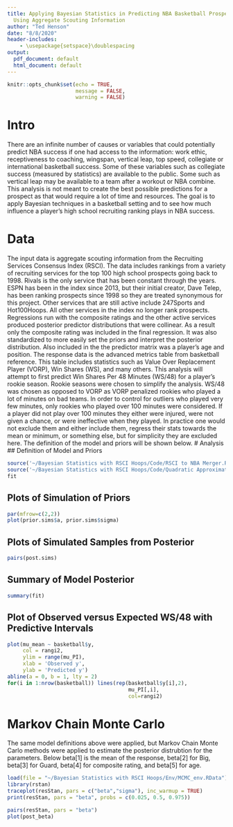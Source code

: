 ```yaml
---
title: Applying Bayesian Statistics in Predicting NBA Basketball Prospect Outcomes
  Using Aggregate Scouting Information
author: "Ted Henson"
date: "8/8/2020"
header-includes:
    - \usepackage{setspace}\doublespacing
output:
  pdf_document: default
  html_document: default
---
```


```r
knitr::opts_chunk$set(echo = TRUE,
                      message = FALSE,
                      warning = FALSE)
```

# Intro
  There are an infinite number of causes or variables that could potentially predict NBA success if one had access to the information: work ethic, receptiveness to coaching, wingspan, vertical leap, top speed, collegiate or international basketball success. Some of these variables such as collegiate success (measured by statistics) are available to the public. Some such as vertical leap may be available to a team after a workout or NBA combine. This analysis is not meant to create the best possible predictions for a prospect as that would require a lot of time and resources. The goal is to apply Bayesian techniques in a basketball setting and to see how much influence a player's high school recruiting ranking plays in NBA success.

# Data
  The input data is aggregate scouting information from the Recruiting Services Consensus Index (RSCI). The data includes rankings from a variety of recruiting services for the top 100 high school prospects going back to 1998. Rivals is the only service that has been constant through the years. ESPN has been in the index since 2013, but their initial creator, Dave Telep, has been ranking prospects since 1998 so they are treated synonymous for this project. Other services that are still active include 247Sports and Hot100Hoops. All other services in the index no longer rank prospects. Regressions run with the composite ratings and the other active services produced posterior predictor distributions that were collinear. As a result only the composite rating was included in the final regression. It was also standardized to more easily set the priors and interpret the posterior distribution. Also included in the the predictor matrix was a player's age and position.
  The response data is the advanced metrics table from basketball reference. This table includes statistics such as Value Over Replacement Player (VORP), Win Shares (WS), and many others. This analysis will attempt to first predict Win Shares Per 48 Minutes (WS/48) for a player's rookie season. Rookie seasons were chosen to simplify the analysis. WS/48 was chosen as opposed to VORP as VORP penalized rookies who played a lot of minutes on bad teams. In order to control for outliers who played very few minutes, only rookies who played over 100 minutes were considered. If a player did not play over 100 minutes they either were injured, were not given a chance, or were ineffective when they played. In practice one would not exclude them and either include them, regress their stats towards the mean or minimum, or something else, but for simplicity they are excluded here. The definition of the model and priors will be shown below.
# Analysis
## Definition of Model and Priors
```r
source('~/Bayesian Statistics with RSCI Hoops/Code/RSCI to NBA Merger.R')
source('~/Bayesian Statistics with RSCI Hoops/Code/Quadratic Approximation.R')
fit
```

## Plots of Simulation of Priors
```r
par(mfrow=c(2,2))
plot(prior.sims$a, prior.sims$sigma)
```
\newpage
## Plots of Simulated Samples from Posterior
```r
pairs(post.sims)
```

## Summary of Model Posterior
```r
summary(fit)
```


## Plot of Observed versus Expected WS/48 with Predictive Intervals
```r
plot(mu_mean ~ basketball$y,
     col = rangi2,
     ylim = range(mu_PI),
     xlab = 'Observed y',
     ylab = 'Predicted y')
abline(a = 0, b = 1, lty = 2)
for(i in 1:nrow(basketball)) lines(rep(basketball$y[i],2),
                                       mu_PI[,i],
                                       col=rangi2)
```

# Markov Chain Monte Carlo

The same model definitions above were applied, but Markov Chain Monte Carlo methods were applied to estimate the posterior distrubtion for the parameters. Below beta[1] is the mean of the response, beta[2] for Big, beta[3] for Guard, beta[4] for composite rating, and beta[5] for age.
```r
load(file = "~/Bayesian Statistics with RSCI Hoops/Env/MCMC_env.RData")
library(rstan)
traceplot(resStan, pars = c("beta","sigma"), inc_warmup = TRUE)
print(resStan, pars = "beta", probs = c(0.025, 0.5, 0.975))

pairs(resStan, pars = "beta")
plot(post_beta)

```


